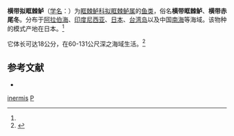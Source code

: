 {{Speciesbox
| genus = Parascolopsis
| species = inermis
| authority = (Temminck et Schlegel, 1843)<ref name='id7518'>{{cite web| url =http://www.bioinfo.cn/db05/BjdwSpecies.php?action=view&id=7518| title =横带拟眶棘鲈| work =《中国动物物种编目数据库》| publisher =中国科学院微生物研究所| author =中国科学院动物研究所| accessdate =2009-04-16| deadurl =yes| archiveurl =https://web.archive.org/web/20160305064457/http://www.bioinfo.cn/db05/BjdwSpecies.php?action=view&id=7518| archivedate =2016-03-05}}</ref>
}}

'''横带拟眶棘鲈'''（[[学名|学名]]：{{lang|la|''Parascolopsis inermis''}}）为[[眶棘鲈科|眶棘鲈科]][[拟眶棘鲈属|拟眶棘鲈属]]的[[鱼类|鱼类]]，俗名'''横带眶棘鲈'''、'''横带赤尾冬'''。分布于[[阿拉伯海|阿拉伯海]]、[[印度尼西亚|印度尼西亚]]、[[日本|日本]]、[[台湾岛|台湾岛]]以及中国[[南海|南海]]等海域。该物种的模式产地在日本。<ref name='id7518'/>

它体长可达18公分，在60-131公尺深之海域生活。<ref name=fishbase>{{FishBase species | genus = Parascolopsis | species = inermis | month = 9| year = 2010}}</ref>

== 参考文献 ==
{{reflist}}
* {{TaiBNET| zh=橫帶赤尾冬 | id=382195 | binomial=Parascolopsis inermis | authority=Temminck & Schlegel, 1843 | var= | accessdate=2013-01-24}}
{{Taxonbar|from=Q2359454}}

[[Category:副眶棘鲈属|inermis]]
[[Category:1843年描述的鱼类|P]]

{{Perciformes-stub}}